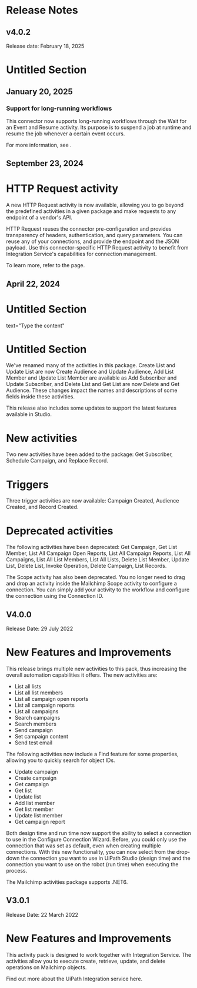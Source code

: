 ﻿# Release Notes


## v4.0.2

Release date: February 18, 2025

# Untitled Section


## January 20, 2025




### Support for long-running workflows

This connector now supports long-running workflows through the Wait for an Event and
                Resume activity. Its purpose is to suspend a job at runtime and resume the job
            whenever a certain event occurs.

For more information, see .


## September 23, 2024

# HTTP Request activity

A new HTTP Request activity is now available, allowing you to go beyond the
                predefined activities in a given package and make requests to any endpoint of a
                vendor's API.

HTTP Request reuses the connector pre-configuration and provides transparency
                of headers, authentication, and query parameters. You can reuse any of your
                connections, and provide the endpoint and the JSON payload. Use this
                connector-specific HTTP Request activity to benefit from Integration
                Service's capabilities for connection management.

To learn more, refer to the  page.


## April 22, 2024

# Untitled Section

text="Type the content"

# Untitled Section

We've renamed many of the activities in this package. Create List and Update List are now Create Audience and Update Audience, Add List Member and Update List Member are available as Add Subscriber and Update Subscriber, and Delete List and Get List are now Delete and Get Audience. These changes impact the names and descriptions of some fields inside these activities.

This release also includes some updates to support the latest features available in Studio.

# New activities

Two new activities have been added to the package: Get Subscriber, Schedule Campaign, and Replace Record.

# Triggers

Three trigger activities are now available: Campaign Created, Audience Created, and Record Created.

# Deprecated activities

The following activities have been deprecated: Get Campaign, Get List Member, List All Campaign Open Reports, List All Campaign Reports, List All Campaigns, List All List Members, List All Lists, Delete List Member, Update List, Delete List, Invoke Operation, Delete Campaign, List Records.

The Scope activity has also been deprecated. You no longer need to drag and drop an activity inside the Mailchimp Scope activity to configure a connection. You can simply add your activity to the workflow and configure the connection using the Connection ID.


## V4.0.0

Release Date: 29 July 2022

# New Features and Improvements

This release brings multiple new activities to this pack, thus increasing the overall automation capabilities it offers. The new activities are:

* List all lists
* List all list members
* List all campaign open reports
* List all campaign reports
* List all campaigns
* Search campaigns
* Search members
* Send campaign
* Set campaign content
* Send test email

The following activities now include a Find feature for some properties, allowing you to quickly search for object IDs.

* Update campaign
* Create campaign
* Get campaign
* Get list
* Update list
* Add list member
* Get list member
* Update list member
* Get campaign report

Both design time and run time now support the ability to select a connection to use in the Configure Connection Wizard. Before, you could only use the connection that was set as default, even when creating multiple connections. With this new functionality, you can now select from the drop-down the connection you want to use in UiPath Studio (design time) and the connection you want to use on the robot (run time) when executing the process.

The Mailchimp activities package supports .NET6.


## V3.0.1

Release Date: 22 March 2022

# New Features and Improvements

This activity pack is designed to work together with Integration Service. The activities allow you to execute create, retrieve, update, and delete operations on Mailchimp objects.

Find out more about the UiPath Integration service here.

